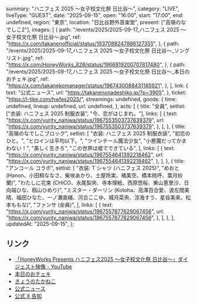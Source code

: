   summary: "ハニフェス 2025 ～女子校文化祭 日比谷～",
  category: "LIVE",
  liveType: "GUEST",
  date: "2025-09-15",
  open: "16:00",
  start: "17:00",
  end: undefined,
  region: "東京",
  location: "日比谷野外音楽堂",
  present: ["高嶺のなでしこ2"],
  images: [
    {
      path: "/events/2025/2025-09-17_ハニフェス 2025 ～女子校文化祭 日比谷～.jpg",
      ref: "https://x.com/takanenofficial/status/1937088247886127355",
    },
    {
      path: "/events/2025/2025-09-17_ハニフェス 2025 ～女子校文化祭 日比谷～_ソングリスト.jpg",
      ref: "https://x.com/HoneyWorks_828/status/1966819200707817480",
    },
    {
      path: "/events/2025/2025-09-17_ハニフェス 2025 ～女子校文化祭 日比谷～_本日のおチェキ.jpg",
      ref: "https://x.com/takanekomanager/status/1967430088431185921",
    },
  ],
  link: {
    text: "公式ニュース",
    url: "https://takanenonadeshiko.jp/?p=3905",
  },
  ticket: "https://l-tike.com/hwfes2025/",
  streamings: undefined,
  goods: {
    time: undefined,
    lineup: undefined,
    url: undefined,
  },
  acts: [
    {
      title: "全員",
      setlist: ["衣装: ハニフェス 2025 制服衣装", "今、恋がはじまれ。"],
      links: [
        {
          text: "https://x.com/yurity_naniwa/status/1967553503737639379",
          url: "https://x.com/yurity_naniwa/status/1967553503737639379",
        },
      ],
    },
    {
      title: "高嶺のなでしこブロック",
      setlist: [
        "衣装: ハニフェス 2025 制服衣装",
        "初恋のひと。",
        "ヒロインは平均以下。",
        "ツインテール魔法少女",
        "小悪魔だってかまわない！",
        "美しく生きろ",
        "この世界は嘘でできている",
      ],
      links: [
        {
          text: "https://x.com/yurity_naniwa/status/1967554641392218462",
          url: "https://x.com/yurity_naniwa/status/1967554641392218462",
        },
      ],
    },
    {
      title: "アンコール コラボ",
      setlist: [
        "衣装: T シャツ (ハニフェス 2025)",
        "めおと (Hanon、小田桐ななさ、柴咲あかり、土屋玲実、橘美空、橋本桃呼、葉月紗蘭)",
        "わたしに花束 (CHiCO、永尾梨央、寺本理絵、西原悠桜、東山恵里沙、日向端ひな、籾山ひめり)",
        "ミスター・ダーリン (Kotoha、高澤百合愛、波左間美晴、福田ひなた、一ノ瀬直緒、河合ここゆ、城月菜央、涼海すう、星谷美来、松本ももな)",
        "ファンサ (全員)",
      ],
      links: [
        {
          text: "https://x.com/yurity_naniwa/status/1967557877629067456",
          url: "https://x.com/yurity_naniwa/status/1967557877629067456",
        },
      ],
    },
  ],
  updatedAt: "2025-09-15",
};

## リンク

- [「HoneyWorks Presents ハニフェス2025 ～女子校文化祭 日比谷～」ダイジェスト映像 - YouTube](https://www.youtube.com/watch?v=JjqeXaQe578)
- [本日のおチェキ](https://x.com/takanekomanager/status/1967430088431185921)
- [きょうのたかねこ](https://x.com/takanenofficial/status/1967412278577213652)
- [公式ニュース](https://takanenonadeshiko.jp/?p=3905)
- [公式 X 告知](https://x.com/takanenofficial/status/1937088247886127355)
